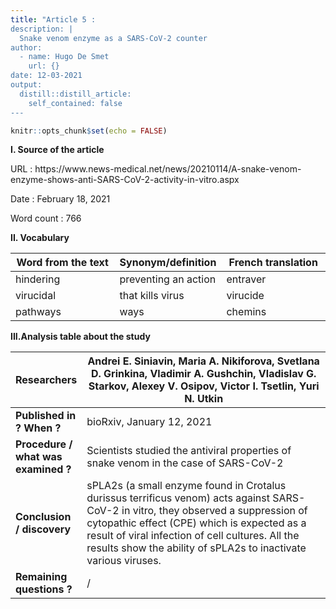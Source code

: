 ```yaml
---
title: "Article 5 : 
description: |
  Snake venom enzyme as a SARS-CoV-2 counter
author:
  - name: Hugo De Smet
    url: {}
date: 12-03-2021
output:
  distill::distill_article:
    self_contained: false
---
```


```r
knitr::opts_chunk$set(echo = FALSE)
```
**I. Source of the article**

URL : https://www.news-medical.net/news/20210114/A-snake-venom-enzyme-shows-anti-SARS-CoV-2-activity-in-vitro.aspx

Date : February 18, 2021

Word count : 766

**II. Vocabulary**

| **Word from the text** | **Synonym/definition** | **French translation** |
|------------------------|------------------------|------------------------|
| hindering              | preventing an action   | entraver               |
| virucidal              | that kills virus       | virucide               |
| pathways               | ways                   | chemins                |

**III.Analysis table about the study**

| **Researchers**                     | Andrei E. Siniavin, Maria A. Nikiforova, Svetlana D. Grinkina, Vladimir A. Gushchin,  Vladislav G. Starkov, Alexey V. Osipov, Victor I. Tsetlin, Yuri N. Utkin                                                                                                                                             |
|-------------------------------------|------------------------------------------------------------------------------------------------------------------------------------------------------------------------------------------------------------------------------------------------------------------------------------------------------------|
| **Published in ? When ?**           | bioRxiv, January 12, 2021                                                                                                                                                                                                                                                                                  |
| **Procedure / what was examined ?** | Scientists studied the antiviral properties of snake venom in the case of SARS-CoV-2                                                                                                                                                                                                                       |
| **Conclusion / discovery**          | sPLA2s (a small enzyme found in Crotalus durissus terrificus venom) acts against SARS-CoV-2 in vitro, they observed a suppression of cytopathic effect (CPE) which is expected as a result of viral infection of cell cultures. All the results show the ability of sPLA2s to inactivate  various viruses. |
| **Remaining questions ?**           | /                                                                                                                                                                                                                                                                                                          |
